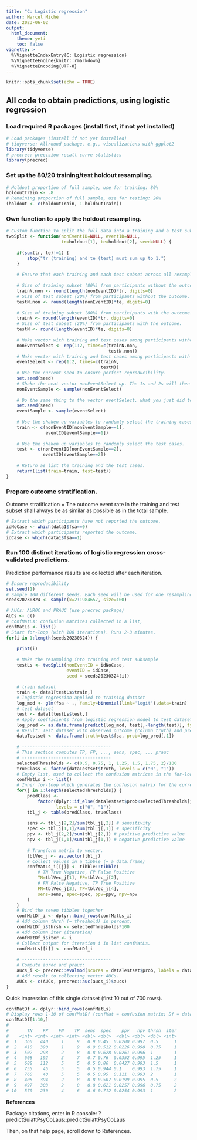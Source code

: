 ```yaml
---
title: "C: Logistic regression"
author: Marcel Miché
date: 2023-06-02
output:
  html_document:
    theme: yeti
    toc: false
vignette: >
  %\VignetteIndexEntry{C: Logistic regression}
  %\VignetteEngine{knitr::rmarkdown}
  %\VignetteEncoding{UTF-8}
---
```


```r
knitr::opts_chunk$set(echo = TRUE)
```

## All code to obtain predictions, using logistic regression

### Load required R packages (install first, if not yet installed)
```r
# Load packages (install if not yet installed)
# tidyverse: Allround package, e.g., visualizations with ggplot2
library(tidyverse)
# precrec: precision-recall curve statistics
library(precrec)
```

### Set up the 80/20 training/test holdout resampling.
```r
# Holdout proportion of full sample, use for training: 80%
holdoutTrain <- .8
# Remaining proportion of full sample, use for testing: 20%
(holdout <- c(holdoutTrain, 1-holdoutTrain))
```

### Own function to apply the holdout resampling.
```r
# Custom function to split the full data into a training and a test subset.
twoSplit <- function(nonEventID=NULL, eventID=NULL,
                     tr=holdout[1], te=holdout[2], seed=NULL) {
    
    if(sum(tr, te)!=1) {
        stop("tr (training) and te (test) must sum up to 1.")
    }
    
    # Ensure that each training and each test subset across all resamplings resemble the full dataset. That is, the outcome in each training and test subset pair should have roughly 1.2% many outcome cases.
    
    # Size of training subset (80%) from participants without the outcome.
    trainN.non <- round(length(nonEventID)*tr, digits=0)
    # Size of test subset (20%) from participants without the outcome.
    testN.non <- round(length(nonEventID)*te, digits=0)
    
    # Size of training subset (80%) from participants with the outcome.
    trainN <- round(length(eventID)*tr, digits=0)
    # Size of test subset (20%) from participants with the outcome.
    testN <- round(length(eventID)*te, digits=0)
    
    # Make vector with training and test cases among participants without the ouctome (N = 4002). This vector has a neat order of 1s and 2s.
    nonEventSelect <- rep(1:2, times=c(trainN.non,
                                       testN.non))
    # Make vector with training and test cases among participants with the ouctome (N = 48). This vector has a neat order of 1s and 2s.
    eventSelect <- rep(1:2, times=c(trainN,
                                    testN))
    # Use the current seed to ensure perfect reproducibility.
    set.seed(seed)
    # Shake the neat vector nonEventSelect up. The 1s and 2s will then be scattered all over the place.
    nonEventSample <- sample(nonEventSelect)
    
    # Do the same thing to the vector eventSelect, what you just did to the vector nonEventSelect.
    set.seed(seed)
    eventSample <- sample(eventSelect)
    
    # Use the shaken up variables to randomly select the training cases.
    train <- c(nonEventID[nonEventSample==1],
               eventID[eventSample==1])
    
    # Use the shaken up variables to randomly select the test cases.
    test <- c(nonEventID[nonEventSample==2],
              eventID[eventSample==2])
    
    # Return as list the training and the test cases.
    return(list(train=train, test=test))
}
```

### Prepare outcome stratification.

Outcome stratification = The outcome event rate in the training and test subset shall always be as similar as possible as in the total sample.
```r
# Extract which participants have not reported the outcome.
idNoCase <- which(data1$fsa==0)
# Extract which participants reported the outcome.
idCase <- which(data1$fsa==1)
```

### Run 100 distinct iterations of logistic regression cross-validated predictions.

Prediction performance results are collected after each iteration.
```r
# Ensure reproducibility
set.seed(1)
# Sample 100 different seeds. Each seed will be used for one resampling iteration.
seeds20230324 <- sample(x=2:1984657, size=100)

# AUCs: AUROC and PRAUC (use precrec package)
AUCs <- c()
# confMatLs: confusion matrices collected in a list,
confMatLs <- list()
# Start for-loop (with 100 iterations). Runs 2-3 minutes.
for(i in 1:length(seeds20230324)) {
    
    print(i)
    
    # Make the resampling into training and test subsample
    testLs <- twoSplit(nonEventID = idNoCase,
                       eventID = idCase,
                       seed = seeds20230324[i])
    
    # train dataset 
    train <- data1[testLs$train,]
    # logistic regression applied to training dataset
    log_mod <- glm(fsa ~ ., family=binomial(link='logit'),data=train)
    # test dataset
    test <- data1[testLs$test,]
    # Apply coefficients from logistic regression model to test dataset.
    log_pred <- as.data.frame(predict(log_mod, test[,-length(test)], type='response'))
    # Result: Test dataset with observed outcome (column truth) and predicted probability (column prob) that the outcome was observed.
    dataTestset <- data.frame(truth=test$fsa, prob=log_pred[,1])
    
    # ----------------------------------
    # This section computes TP, FP, ..., sens, spec, ... prauc
    # ----------------------------------
    selectedThresholds <- c(0.5, 0.75, 1, 1.25, 1.5, 1.75, 2)/100
    trueClass <- factor(dataTestset$truth, levels = c("0", "1"))
    # Empty list, used to collect the confusion matrices in the for-loop.
    confMatLs_i <- list()
    # Inner for-loop which generates the confusion matrix for the current iteration AND for each of the seven thresholds.
    for(j in 1:length(selectedThresholds)) {
        predClass <-
            factor(dplyr::if_else(dataTestset$prob<selectedThresholds[j],0,1),
                   levels = c("0", "1"))
        tbl_j <- table(predClass, trueClass)
        
        sens <- tbl_j[2,2]/sum(tbl_j[,2]) # sensitivity
        spec <- tbl_j[1,1]/sum(tbl_j[,1]) # specificity
        ppv <- tbl_j[2,2]/sum(tbl_j[2,]) # positive predictive value
        npv <- tbl_j[1,1]/sum(tbl_j[1,]) # negative predictive value
        
        # Transform matrix to vector.
        tblVec_j <- as.vector(tbl_j)
        # Collect values in a tibble (= a data.frame)
        confMatLs_i[[j]] <- tibble::tibble(
            # TN True Negative, FP False Positive
            TN=tblVec_j[1], FP=tblVec_j[2],
            # FN False Negative, TP True Positive
            FN=tblVec_j[3], TP=tblVec_j[4],
            sens=sens, spec=spec, ppv=ppv, npv=npv
        )
    }
    # Bind the seven tibbles together
    confMatDf_i <- dplyr::bind_rows(confMatLs_i)
    # Add column thrsh (= threshold) in percent.
    confMatDf_i$thrsh <- selectedThresholds*100
    # Add column iter (iteration)
    confMatDf_i$iter <- i
    # Collect output for iteration i in list confMatLs.
    confMatLs[[i]] <- confMatDf_i
    
    # ----------------------------------
    # Compute auroc and prauc:
    aucs_i <- precrec::evalmod(scores = dataTestset$prob, labels = dataTestset$truth)
    # Add result to collecting vector AUCs.
    AUCs <- c(AUCs, precrec::auc(aucs_i)$aucs)
}
```

Quick impression of this single dataset (first 10 out of 700 rows).
```r
confMatDf <- dplyr::bind_rows(confMatLs)
# Display rows 1-10 of confMatDf (confMat = confusion matrix; Df = data.frame)
confMatDf[1:10,]
#
#       TN    FP    FN    TP  sens  spec    ppv   npv thrsh  iter
#    <int> <int> <int> <int> <dbl> <dbl>  <dbl> <dbl> <dbl> <int>
#  1   360   440     1     9   0.9 0.45  0.0200 0.997  0.5      1
#  2   410   390     1     9   0.9 0.512 0.0226 0.998  0.75     1
#  3   502   298     2     8   0.8 0.628 0.0261 0.996  1        1
#  4   608   192     3     7   0.7 0.76  0.0352 0.995  1.25     1
#  5   688   112     5     5   0.5 0.86  0.0427 0.993  1.5      1
#  6   755    45     5     5   0.5 0.944 0.1    0.993  1.75     1
#  7   760    40     5     5   0.5 0.95  0.111  0.993  2        1
#  8   406   394     2     8   0.8 0.507 0.0199 0.995  0.5      2
#  9   497   303     2     8   0.8 0.621 0.0257 0.996  0.75     2
# 10   570   230     4     6   0.6 0.712 0.0254 0.993  1        2
```

**References**

Package citations, enter in R console: ?predictSuiattPsyCoLaus::predictSuiattPsyCoLaus

Then, on that help page, scroll down to References.